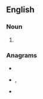==English==

===Noun===
{{en-noun}}

# {{obsolete spelling of|flower|lang=en}}

===Anagrams===
* {{l|en|flower}}
* {{l|en|fowler}}, {{l|en|Fowler}}
* {{l|en|reflow}}